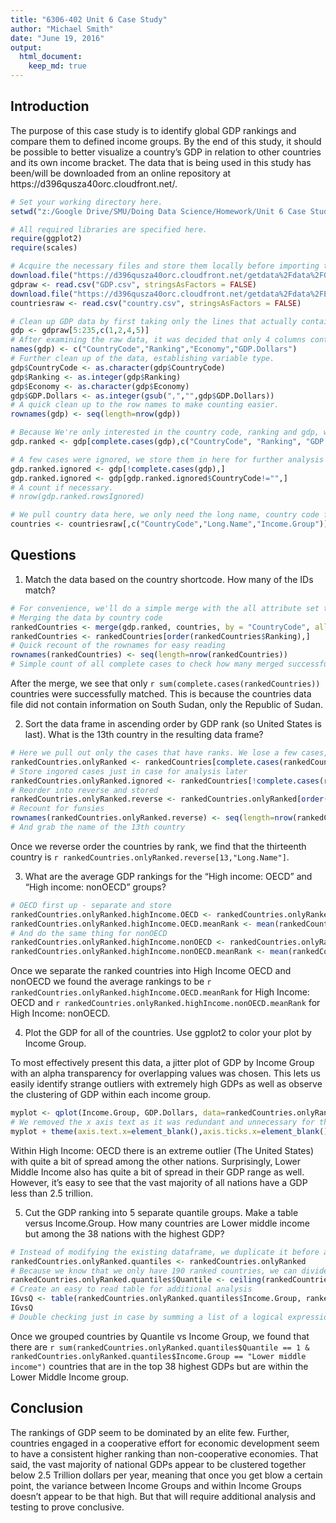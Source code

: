 ```yaml
---
title: "6306-402 Unit 6 Case Study"
author: "Michael Smith"
date: "June 19, 2016"
output:
  html_document:
    keep_md: true
---
```


## Introduction

The purpose of this case study is to identify global GDP rankings and compare them to defined income groups. By the end of this study, it should be possible to better visualize a country's GDP in relation to other countries and its own income bracket. The data that is being used in this study has been/will be downloaded from an online repository at https://d396qusza40orc.cloudfront.net/.

```r
# Set your working directory here.
setwd("z:/Google Drive/SMU/Doing Data Science/Homework/Unit 6 Case Study/")

# All required libraries are specified here.
require(ggplot2)
require(scales)

# Acquire the necessary files and store them locally before importing them into raw data frames.
download.file("https://d396qusza40orc.cloudfront.net/getdata%2Fdata%2FGDP.csv", "GDP.csv")
gdpraw <- read.csv("GDP.csv", stringsAsFactors = FALSE)
download.file("https://d396qusza40orc.cloudfront.net/getdata%2Fdata%2FEDSTATS_Country.csv", "country.csv")
countriesraw <- read.csv("country.csv", stringsAsFactors = FALSE)

# Clean up GDP data by first taking only the lines that actually contain data. The lines were identified using increasing values of head() and tail().
gdp <- gdpraw[5:235,c(1,2,4,5)]
# After examining the raw data, it was decided that only 4 columns contained data, we name them here.
names(gdp) <- c("CountryCode","Ranking","Economy","GDP.Dollars")
# Further clean up of the data, establishing variable type.
gdp$CountryCode <- as.character(gdp$CountryCode)
gdp$Ranking <- as.integer(gdp$Ranking)
gdp$Economy <- as.character(gdp$Economy)
gdp$GDP.Dollars <- as.integer(gsub(",","",gdp$GDP.Dollars))
# A quick clean up to the row names to make counting easier.
rownames(gdp) <- seq(length=nrow(gdp))

# Because We're only interested in the country code, ranking and gdp, we pull only completed cases here with those columns.
gdp.ranked <- gdp[complete.cases(gdp),c("CountryCode", "Ranking", "GDP.Dollars")]

# A few cases were ignored, we store them in here for further analysis if necessary.
gdp.ranked.ignored <- gdp[!complete.cases(gdp),]
gdp.ranked.ignored <- gdp[gdp.ranked.ignored$CountryCode!="",]
# A count if necessary.
# nrow(gdp.ranked.rowsIgnored)

# We pull country data here, we only need the long name, country code for merging, and the income group.
countries <- countriesraw[,c("CountryCode","Long.Name","Income.Group")]

```

## Questions

1. Match the data based on the country shortcode. How many of the IDs match?

```r
# For convenience, we'll do a simple merge with the all attribute set to TRUE. This way we don't run the risk of losing data in the merge.
# Merging the data by country code
rankedCountries <- merge(gdp.ranked, countries, by = "CountryCode", all = TRUE)
rankedCountries <- rankedCountries[order(rankedCountries$Ranking),]
# Quick recount of the rownames for easy reading
rownames(rankedCountries) <- seq(length=nrow(rankedCountries))
# Simple count of all complete cases to check how many merged successfully
```

After the merge, we see that only `r sum(complete.cases(rankedCountries))` countries were successfully matched. This is because the countries data file did not contain information on South Sudan, only the Republic of Sudan.

2. Sort the data frame in ascending order by GDP rank (so United States is last). What is the 13th country in the resulting data frame?

```r
# Here we pull out only the cases that have ranks. We lose a few cases, but we're primarily concerned with rank in relation to income group, so incomplete cases aren't needed
rankedCountries.onlyRanked <- rankedCountries[complete.cases(rankedCountries),]
# Store ingored cases just in case for analysis later
rankedCountries.onlyRanked.ignored <- rankedCountries[!complete.cases(rankedCountries),]
# Reorder into reverse and stored
rankedCountries.onlyRanked.reverse <- rankedCountries.onlyRanked[order(-rankedCountries.onlyRanked$Ranking),]
# Recount for funsies
rownames(rankedCountries.onlyRanked.reverse) <- seq(length=nrow(rankedCountries.onlyRanked.reverse))
# And grab the name of the 13th country
```
Once we reverse order the countries by rank, we find that the thirteenth country is `r rankedCountries.onlyRanked.reverse[13,"Long.Name"]`.

3. What are the average GDP rankings for the "High income: OECD" and "High income: nonOECD" groups?

```r
# OECD first up - separate and store
rankedCountries.onlyRanked.highIncome.OECD <- rankedCountries.onlyRanked[grep("High income: OECD",rankedCountries.onlyRanked$Income.Group),]
rankedCountries.onlyRanked.highIncome.OECD.meanRank <- mean(rankedCountries.onlyRanked.highIncome.OECD$Ranking)
# And do the same thing for nonOECD
rankedCountries.onlyRanked.highIncome.nonOECD <- rankedCountries.onlyRanked[grep("High income: nonOECD",rankedCountries.onlyRanked$Income.Group),]
rankedCountries.onlyRanked.highIncome.nonOECD.meanRank <- mean(rankedCountries.onlyRanked.highIncome.nonOECD$Ranking)
```

Once we separate the ranked countries into High Income OECD and nonOECD we found the average rankings to be `r rankedCountries.onlyRanked.highIncome.OECD.meanRank` for High Income: OECD and `r rankedCountries.onlyRanked.highIncome.nonOECD.meanRank` for High Income: nonOECD.

4. Plot the GDP for all of the countries. Use ggplot2 to color your plot by Income Group.

To most effectively present this data, a jitter plot of GDP by Income Group with an alpha transparency for overlapping values was chosen. This lets us easily identify strange outliers with extremely high GDPs as well as observe the clustering of GDP within each income group.

```r
myplot <- qplot(Income.Group, GDP.Dollars, data=rankedCountries.onlyRanked, geom=c("jitter"), color=Income.Group, alpha=I(0.3), main="GDP by Income Group", xlab="Income Groups", ylab="GDP in Millions of Dollars")
# We removed the x axis text as it was redundant and unnecessary for the presentation of the data
myplot + theme(axis.text.x=element_blank(),axis.ticks.x=element_blank()) + scale_y_continuous(labels = comma)
```

Within High Income: OECD there is an extreme outlier (The United States) with quite a bit of spread among the other nations. Surprisingly, Lower Middle Income also has quite a bit of spread in their GDP range as well. However, it's easy to see that the vast majority of all nations have a GDP less than 2.5 trillion.

5. Cut the GDP ranking into 5 separate quantile groups. Make a table versus Income.Group. How many countries are Lower middle income but among the 38 nations with the highest GDP?

``` r
# Instead of modifying the existing dataframe, we duplicate it before adding the quantile column
rankedCountries.onlyRanked.quantiles <- rankedCountries.onlyRanked
# Because we know that we only have 190 ranked countries, we can divide the ranking by 1/5 of the total number and round up to the nearest whole number to establish the quantile
rankedCountries.onlyRanked.quantiles$Quantile <- ceiling(rankedCountries.onlyRanked.quantiles$Ranking / 38)
# Create an easy to read table for additional analysis
IGvsQ <- table(rankedCountries.onlyRanked.quantiles$Income.Group, rankedCountries.onlyRanked.quantiles$Quantile)
IGvsQ
# Double checking just in case by summing a list of a logical expression looking for where Quantile == 1 and Income Group == "Lower Middle Income"
```

Once we grouped countries by Quantile vs Income Group, we found that there are `r sum(rankedCountries.onlyRanked.quantiles$Quantile == 1 & rankedCountries.onlyRanked.quantiles$Income.Group == "Lower middle income")` countries that are in the top 38 highest GDPs but are within the Lower Middle Income group.

## Conclusion

The rankings of GDP seem to be dominated by an elite few. Further, countries engaged in a cooperative effort for economic development seem to have a consistent higher ranking than non-cooperative economies. That said, the vast majority of national GDPs appear to be clustered together below 2.5 Trillion dollars per year, meaning that once you get blow a certain point, the variance between Income Groups and within Income Groups doesn't appear to be that high. But that will require additional analysis and testing to prove conclusive.